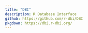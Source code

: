```yaml
---
title: "DBI"
description: R Database Interface
github: https://github.com/r-dbi/DBI
pkgdown: https://dbi.r-dbi.org/
---
```

